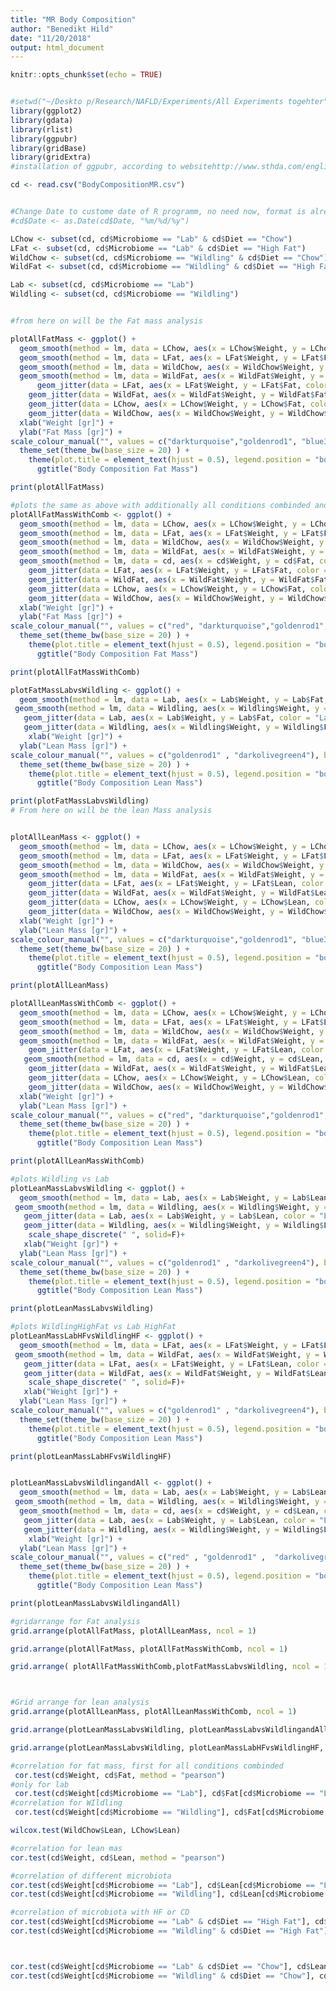 ```yaml
---
title: "MR Body Composition"
author: "Benedikt Hild"
date: "11/20/2018"
output: html_document
---
```


```r
knitr::opts_chunk$set(echo = TRUE)


#setwd("~/Deskto p/Research/NAFLD/Experiments/All Experiments togehter")
library(ggplot2)
library(gdata)
library(rlist)
library(ggpubr)
library(gridBase)
library(gridExtra)
#installation of ggpubr, according to websitehttp://www.sthda.com/english/articles/24-ggpubr-publication-ready-plots/81-ggplot2-easy-way-to-mix-multiple-graphs-on-the-same-page/

cd <- read.csv("BodyCompositionMR.csv")


#Change Date to custome date of R programm, no need now, format is already fine
#cd$Date <- as.Date(cd$Date, "%m/%d/%y")

LChow <- subset(cd, cd$Microbiome == "Lab" & cd$Diet == "Chow")
LFat <- subset(cd, cd$Microbiome == "Lab" & cd$Diet == "High Fat")
WildChow <- subset(cd, cd$Microbiome == "Wildling" & cd$Diet == "Chow")
WildFat <- subset(cd, cd$Microbiome == "Wildling" & cd$Diet == "High Fat")

Lab <- subset(cd, cd$Microbiome == "Lab")
Wildling <- subset(cd, cd$Microbiome == "Wildling")


#from here on will be the Fat mass analysis

plotAllFatMass <- ggplot() +
  geom_smooth(method = lm, data = LChow, aes(x = LChow$Weight, y = LChow$Fat, color = "Lab Chow")) +
  geom_smooth(method = lm, data = LFat, aes(x = LFat$Weight, y = LFat$Fat, color = "Lab Fat")) +
  geom_smooth(method = lm, data = WildChow, aes(x = WildChow$Weight, y = WildChow$Fat, color = "Wild Chow")) +
  geom_smooth(method = lm, data = WildFat, aes(x = WildFat$Weight, y = WildFat$Fat, color = "Wild Fat")) +
      geom_jitter(data = LFat, aes(x = LFat$Weight, y = LFat$Fat, color = "Lab Fat"), size = 2) +
    geom_jitter(data = WildFat, aes(x = WildFat$Weight, y = WildFat$Fat, color = "Wild Fat"), size = 2) +
    geom_jitter(data = LChow, aes(x = LChow$Weight, y = LChow$Fat, color = "Lab Chow"), size = 2) +
    geom_jitter(data = WildChow, aes(x = WildChow$Weight, y = WildChow$Fat, color = "Wild Chow"), size =2 ) +
  xlab("Weight [gr]") +
  ylab("Fat Mass [gr]") +
scale_colour_manual("", values = c("darkturquoise","goldenrod1", "blue3", "darkolivegreen4")) +
  theme_set(theme_bw(base_size = 20) ) +
    theme(plot.title = element_text(hjust = 0.5), legend.position = "bottom") +
      ggtitle("Body Composition Fat Mass")

print(plotAllFatMass)

#plots the same as above with additionally all conditions combinded and the lines of the seperate conditions made smaller
plotAllFatMassWithComb <- ggplot() +
  geom_smooth(method = lm, data = LChow, aes(x = LChow$Weight, y = LChow$Fat, color = "Lab Chow"), size = 0.5) +
  geom_smooth(method = lm, data = LFat, aes(x = LFat$Weight, y = LFat$Fat, color = "Lab Fat"), size = 0.5) +
  geom_smooth(method = lm, data = WildChow, aes(x = WildChow$Weight, y = WildChow$Fat, color = "Wild Chow"), size = 0.5) +
  geom_smooth(method = lm, data = WildFat, aes(x = WildFat$Weight, y = WildFat$Fat, color = "Wild Fat"), size = 0.5) +
  geom_smooth(method = lm, data = cd, aes(x = cd$Weight, y = cd$Fat, color = "All"), size = 1) +
    geom_jitter(data = LFat, aes(x = LFat$Weight, y = LFat$Fat, color = "Lab Fat"), size = 1) +
    geom_jitter(data = WildFat, aes(x = WildFat$Weight, y = WildFat$Fat, color = "Wild Fat"), size = 1) +
    geom_jitter(data = LChow, aes(x = LChow$Weight, y = LChow$Fat, color = "Lab Chow"), size = 1) +
    geom_jitter(data = WildChow, aes(x = WildChow$Weight, y = WildChow$Fat, color = "Wild Chow"), size = 1 ) +
  xlab("Weight [gr]") +
  ylab("Fat Mass [gr]") +
scale_colour_manual("", values = c("red", "darkturquoise","goldenrod1", "blue3", "darkolivegreen4")) +
  theme_set(theme_bw(base_size = 20) ) +
    theme(plot.title = element_text(hjust = 0.5), legend.position = "bottom") +
      ggtitle("Body Composition Fat Mass")

print(plotAllFatMassWithComb)

plotFatMassLabvsWildling <- ggplot() +
  geom_smooth(method = lm, data = Lab, aes(x = Lab$Weight, y = Lab$Fat, color = "Lab")) +
 geom_smooth(method = lm, data = Wildling, aes(x = Wildling$Weight, y = Wildling$Fat, color = "Wild")) +
   geom_jitter(data = Lab, aes(x = Lab$Weight, y = Lab$Fat, color = "Lab"), size = 2) +
   geom_jitter(data = Wildling, aes(x = Wildling$Weight, y = Wildling$Fat, color = "Wild"), size = 2) +
    xlab("Weight [gr]") +
  ylab("Lean Mass [gr]") +
scale_colour_manual("", values = c("goldenrod1" , "darkolivegreen4"), breaks = c("Lab", "Wild")) +
  theme_set(theme_bw(base_size = 20) ) +
    theme(plot.title = element_text(hjust = 0.5), legend.position = "bottom") +
      ggtitle("Body Composition Lean Mass")

print(plotFatMassLabvsWildling)
# From here on will be the lean Mass analysis


plotAllLeanMass <- ggplot() +
  geom_smooth(method = lm, data = LChow, aes(x = LChow$Weight, y = LChow$Lean, color = "Lab Chow")) +
  geom_smooth(method = lm, data = LFat, aes(x = LFat$Weight, y = LFat$Lean, color = "Lab Fat")) +
  geom_smooth(method = lm, data = WildChow, aes(x = WildChow$Weight, y = WildChow$Lean, color = "Wild Chow")) +
  geom_smooth(method = lm, data = WildFat, aes(x = WildFat$Weight, y = WildFat$Lean, color = "Wild Fat")) +
    geom_jitter(data = LFat, aes(x = LFat$Weight, y = LFat$Lean, color = "Lab Fat"), size = 2) +
    geom_jitter(data = WildFat, aes(x = WildFat$Weight, y = WildFat$Lean, color = "Wild Fat"), size = 2) +
    geom_jitter(data = LChow, aes(x = LChow$Weight, y = LChow$Lean, color = "Lab Chow"), size = 2) +
    geom_jitter(data = WildChow, aes(x = WildChow$Weight, y = WildChow$Lean, color = "Wild Chow"), size =2 ) +
  xlab("Weight [gr]") +
  ylab("Lean Mass [gr]") +
scale_colour_manual("", values = c("darkturquoise","goldenrod1", "blue3", "darkolivegreen4"), breaks = c("Lab Chow", "Lab Fat", "Wild Chow", "Wild Fat")) +
  theme_set(theme_bw(base_size = 20) ) +
    theme(plot.title = element_text(hjust = 0.5), legend.position = "bottom") +
      ggtitle("Body Composition Lean Mass")

print(plotAllLeanMass)

plotAllLeanMassWithComb <- ggplot() +
  geom_smooth(method = lm, data = LChow, aes(x = LChow$Weight, y = LChow$Lean, color = "Lab Chow"), size = 0.5) +
  geom_smooth(method = lm, data = LFat, aes(x = LFat$Weight, y = LFat$Lean, color = "Lab Fat"), size = 0.5) +
  geom_smooth(method = lm, data = WildChow, aes(x = WildChow$Weight, y = WildChow$Lean, color = "Wild Chow"), size = 0.5) +
  geom_smooth(method = lm, data = WildFat, aes(x = WildFat$Weight, y = WildFat$Lean, color = "Wild Fat"), size = 0.5) +
    geom_jitter(data = LFat, aes(x = LFat$Weight, y = LFat$Lean, color = "Lab Fat"), size = 1) +
   geom_smooth(method = lm, data = cd, aes(x = cd$Weight, y = cd$Lean, color = "All"), size = 1) +
    geom_jitter(data = WildFat, aes(x = WildFat$Weight, y = WildFat$Lean, color = "Wild Fat"), size = 1) +
    geom_jitter(data = LChow, aes(x = LChow$Weight, y = LChow$Lean, color = "Lab Chow"), size = 1) +
    geom_jitter(data = WildChow, aes(x = WildChow$Weight, y = WildChow$Lean, color = "Wild Chow"), size = 1 ) +
  xlab("Weight [gr]") +
  ylab("Lean Mass [gr]") +
scale_colour_manual("", values = c("red", "darkturquoise","goldenrod1", "blue3", "darkolivegreen4"), breaks = c("All", "Lab Chow", "Lab Fat", "Wild Chow", "Wild Fat")) +
  theme_set(theme_bw(base_size = 20) ) +
    theme(plot.title = element_text(hjust = 0.5), legend.position = "bottom") +
      ggtitle("Body Composition Lean Mass")

print(plotAllLeanMassWithComb)

#plots Wildling vs Lab
plotLeanMassLabvsWildling <- ggplot() +
  geom_smooth(method = lm, data = Lab, aes(x = Lab$Weight, y = Lab$Lean, color = "Lab")) +
 geom_smooth(method = lm, data = Wildling, aes(x = Wildling$Weight, y = Wildling$Lean, color = "Wild")) +
   geom_jitter(data = Lab, aes(x = Lab$Weight, y = Lab$Lean, color = "Lab", shape = Lab$Diet), size = 2) +
   geom_jitter(data = Wildling, aes(x = Wildling$Weight, y = Wildling$Lean, color = "Wild", shape = Lab$Diet), size = 2) +
    scale_shape_discrete(" ", solid=F)+
   xlab("Weight [gr]") +
  ylab("Lean Mass [gr]") +
scale_colour_manual("", values = c("goldenrod1" , "darkolivegreen4"), breaks = c("Lab", "Wild")) +
  theme_set(theme_bw(base_size = 20) ) +
    theme(plot.title = element_text(hjust = 0.5), legend.position = "bottom") +
      ggtitle("Body Composition Lean Mass")

print(plotLeanMassLabvsWildling)

#plots WildlingHighFat vs Lab HighFat
plotLeanMassLabHFvsWildlingHF <- ggplot() +
  geom_smooth(method = lm, data = LFat, aes(x = LFat$Weight, y = LFat$Lean, color = "Lab")) +
 geom_smooth(method = lm, data = WildFat, aes(x = WildFat$Weight, y = WildFat$Lean, color = "Wild")) +
   geom_jitter(data = LFat, aes(x = LFat$Weight, y = LFat$Lean, color = "Lab", shape = LFat$Diet), size = 2) +
   geom_jitter(data = WildFat, aes(x = WildFat$Weight, y = WildFat$Lean, color = "Wild", shape = LFat$Diet), size = 2) +
    scale_shape_discrete(" ", solid=F)+
   xlab("Weight [gr]") +
  ylab("Lean Mass [gr]") +
scale_colour_manual("", values = c("goldenrod1" , "darkolivegreen4"), breaks = c("Lab", "Wild")) +
  theme_set(theme_bw(base_size = 20) ) +
    theme(plot.title = element_text(hjust = 0.5), legend.position = "bottom") +
      ggtitle("Body Composition Lean Mass")

print(plotLeanMassLabHFvsWildlingHF)


plotLeanMassLabvsWildlingandAll <- ggplot() +
  geom_smooth(method = lm, data = Lab, aes(x = Lab$Weight, y = Lab$Lean, color = "Lab"), size = 0.5, se = FALSE) +
 geom_smooth(method = lm, data = Wildling, aes(x = Wildling$Weight, y = Wildling$Lean, color = "Wild"), size = 0.5, se = FALSE) +
  geom_smooth(method = lm, data = cd, aes(x = cd$Weight, y = cd$Lean, color = "All"), size = 1, se = FALSE) +
   geom_jitter(data = Lab, aes(x = Lab$Weight, y = Lab$Lean, color = "Lab"), size = 1) +
   geom_jitter(data = Wildling, aes(x = Wildling$Weight, y = Wildling$Lean, color = "Wild"), size = 1) +
    xlab("Weight [gr]") +
  ylab("Lean Mass [gr]") +
scale_colour_manual("", values = c("red" , "goldenrod1" ,  "darkolivegreen4"), breaks = c("Lab", "Wild", "All")) +
  theme_set(theme_bw(base_size = 20) ) +
    theme(plot.title = element_text(hjust = 0.5), legend.position = "bottom") +
      ggtitle("Body Composition Lean Mass")

print(plotLeanMassLabvsWildlingandAll)

#gridarrange for Fat analysis
grid.arrange(plotAllFatMass, plotAllLeanMass, ncol = 1)

grid.arrange(plotAllFatMass, plotAllFatMassWithComb, ncol = 1)

grid.arrange( plotAllFatMassWithComb,plotFatMassLabvsWildling, ncol = 1)



#Grid arrange for lean analysis
grid.arrange(plotAllLeanMass, plotAllLeanMassWithComb, ncol = 1)

grid.arrange(plotLeanMassLabvsWildling, plotLeanMassLabvsWildlingandAll, ncol = 1)

grid.arrange(plotLeanMassLabvsWildling, plotLeanMassLabHFvsWildlingHF, ncol = 1)

#correlation for fat mass, first for all conditions combinded
 cor.test(cd$Weight, cd$Fat, method = "pearson")
#only for lab
 cor.test(cd$Weight[cd$Microbiome == "Lab"], cd$Fat[cd$Microbiome == "Lab"], method = "pearson")
#correlation for WIldling
 cor.test(cd$Weight[cd$Microbiome == "Wildling"], cd$Fat[cd$Microbiome == "Wildling"], method = "pearson")

wilcox.test(WildChow$Lean, LChow$Lean)

#correlation for lean mas
cor.test(cd$Weight, cd$Lean, method = "pearson")

#correlation of different microbiota
cor.test(cd$Weight[cd$Microbiome == "Lab"], cd$Lean[cd$Microbiome == "Lab"])
cor.test(cd$Weight[cd$Microbiome == "Wildling"], cd$Lean[cd$Microbiome == "Wildling"])

#correlation of microbiota with HF or CD
cor.test(cd$Weight[cd$Microbiome == "Lab" & cd$Diet == "High Fat"], cd$Lean[cd$Microbiome == "Lab" & cd$Diet == "High Fat"])
cor.test(cd$Weight[cd$Microbiome == "Wildling" & cd$Diet == "High Fat"], cd$Lean[cd$Microbiome == "Wildling" & cd$Diet == "High Fat"])



cor.test(cd$Weight[cd$Microbiome == "Lab" & cd$Diet == "Chow"], cd$Lean[cd$Microbiome == "Lab" & cd$Diet == "Chow"])
cor.test(cd$Weight[cd$Microbiome == "Wildling" & cd$Diet == "Chow"], cd$Lean[cd$Microbiome == "Wildling" & cd$Diet == "Chow"])
```
